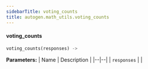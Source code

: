```yaml
---
sidebarTitle: voting_counts
title: autogen.math_utils.voting_counts
---
```


<code class="doc-symbol doc-symbol-heading doc-symbol-function"></code>
#### voting_counts

```python
voting_counts(responses) -> 
```

    

<b>Parameters:</b>
| Name | Description |
|--|--|
| `responses` |  |

<br />